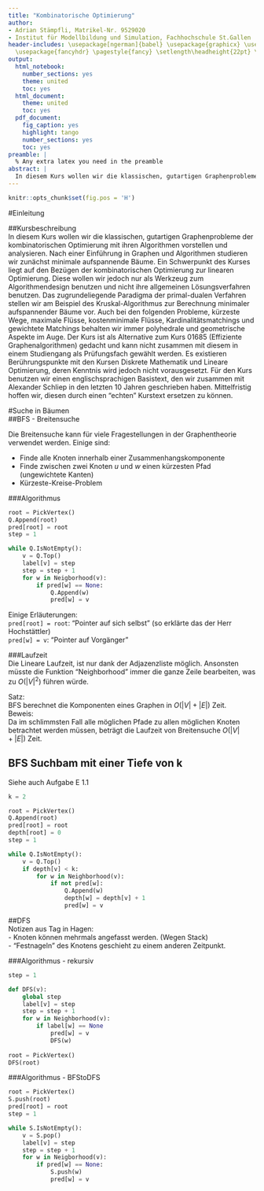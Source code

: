 ```yaml
---
title: "Kombinatorische Optimierung"
author:
- Adrian Stämpfli, Matrikel-Nr. 9529020
- Institut für Modellbildung und Simulation, Fachhochschule St.Gallen
header-includes: \usepackage[ngerman]{babel} \usepackage{graphicx} \usepackage{float}
  \usepackage{fancyhdr} \pagestyle{fancy} \setlength\headheight{22pt} \fancyhead[L]{\includegraphics[width=3cm]{../pics/logo.png}}
output:
  html_notebook:
    number_sections: yes
    theme: united
    toc: yes
  html_document:
    theme: united
    toc: yes
  pdf_document:
    fig_caption: yes
    highlight: tango
    number_sections: yes
    toc: yes
preamble: |
  % Any extra latex you need in the preamble
abstract: |
  In diesem Kurs wollen wir die klassischen, gutartigen Graphenprobleme der kombinatorischen Optimierung mit ihren Algorithmen vorstellen und analysieren.
---
```


```r
knitr::opts_chunk$set(fig.pos = 'H')
```


#Einleitung

##Kursbeschreibung  
In diesem Kurs wollen wir die klassischen, gutartigen Graphenprobleme der kombinatorischen Optimierung mit ihren Algorithmen vorstellen und analysieren. Nach einer Einführung in Graphen und Algorithmen studieren wir zunächst minimale aufspannende Bäume. Ein Schwerpunkt des Kurses liegt auf den Bezügen der kombinatorischen Optimierung zur linearen Optimierung. Diese wollen wir jedoch nur als Werkzeug zum Algorithmendesign benutzen und nicht ihre allgemeinen Lösungsverfahren benutzen. Das zugrundeliegende Paradigma der primal-dualen Verfahren stellen wir am Beispiel des Kruskal-Algorithmus zur Berechnung minimaler aufspannender Bäume vor. Auch bei den folgenden Probleme, kürzeste Wege, maximale Flüsse, kostenminimale Flüsse, Kardinalitätsmatchings und gewichtete Matchings behalten wir immer polyhedrale und geometrische Aspekte im Auge. 
Der Kurs ist als Alternative zum Kurs 01685 (Effiziente Graphenalgorithmen) gedacht und kann nicht zusammen mit diesem in einem Studiengang als Prüfungsfach gewählt werden. Es existieren Berührungspunkte mit den Kursen Diskrete Mathematik und Lineare Optimierung, deren Kenntnis wird jedoch nicht vorausgesetzt. 
Für den Kurs benutzen wir einen englischsprachigen Basistext, den wir zusammen mit Alexander Schliep in den letzten 10 Jahren geschrieben haben. Mittelfristig hoffen wir, diesen durch einen "echten" Kurstext ersetzen zu können.

<!-- \section{Anschreiben} -->
<!-- In diesem Kurs werden Optimierungsprobleme der Gestalt -->
<!-- Minimiere $c^{T}x$ über alle $x \in S$ -->
<!-- behandelt, wobei $S \in R -->
<!-- n$ -->
<!-- eine Menge mit einer kombinatorischen Struktur, in der Regel sogar -->
<!-- $S \in Z -->
<!-- n$ und $c -->
<!-- >x$ eine lineare Funktion in n Veränderlichen ist. -->
<!-- Wir befassen uns mit klassischen gutartigen Problemen der kombinatorischen Optimierung, die auf -->
<!-- graphentheoretischen Problemen beruhen, nämlich Minimaler Aufspannender Baum, Kurzester Weg, -->
<!-- Maximaler Fluss, Kostenminimaler Fluss, Bipartites Maximales Matching, Nicht-Bipartites Maximales -->
<!-- Matching und Gewichtetes Matching. Eine wichtige Rolle spielen dabei die polyhedralen Beschreibungen -->
<!-- der zulässigen Mengen der Probleme und primal-duale Algorithmen. Deswegen werden wir -->
<!-- schon den Greedy-Algorithmus zur Bestimmung eines minimalen aufspannenden Baumes als primalduales -->
<!-- Verfahren interpretieren. -->


<!-- \part{Algorithmen} -->

<!-- \chapter{Sortieralgorithmen} -->

<!-- \section{Merge Sort} -->
<!-- Quelle: Kombinatorische Optimierung Seite 10/11, Korte Vygen -->


<!-- \subsection{Algorithmus} -->
<!-- Input: eine Liste $a_1,...a_n$ reeller Zahlen. -->


<!-- Output: Eine Permutation $\pi : \{1,...,n\} \rightarrow \{1,...,n\}$ mit $ a_{\pi(i)} \le a_{\pi(i+1)} \forall i=1,...,n-1$. -->


<!-- \begin{enumerate} -->
<!-- \item If $n=1$ then setze $\pi(1) := 1$ und stop(return $\pi$) -->
<!-- \item Setze $m := \lfloor \frac{n}{2} \rfloor$. -->


<!-- Sei $\rho = MERGE-SORT(a_1,...,a_m)$. -->



<!-- Sei $\theta = MERGE-SORT(a_m,...,a_n)$. -->
<!-- \item Setze $k = 1, l=1$. \\ -->
<!-- \begin{lstlisting} -->
<!-- While -->
<!-- \end{lstlisting} -->

<!-- ...unvollständig -->

<!-- \end{enumerate} -->

#Suche in Bäumen  
##BFS - Breitensuche

Die Breitensuche kann für viele Fragestellungen in der Graphentheorie verwendet werden. Einige sind:  

- Finde alle Knoten innerhalb einer Zusammenhangskomponente  
- Finde zwischen zwei Knoten $u$ und $w$ einen kürzesten Pfad (ungewichtete Kanten)   
- Kürzeste-Kreise-Problem

###Algorithmus

```Python
root = PickVertex()
Q.Append(root)
pred[root] = root
step = 1

while Q.IsNotEmpty():
	v = Q.Top()
	label[v] = step
	step = step + 1
	for w in Neigborhood(v):
		if pred[w] == None:
			Q.Append(w)
			pred[w] = v
```


Einige Erläuterungen:  
`pred[root] = root`: "Pointer auf sich selbst" (so erklärte das der Herr Hochstättler)  
`pred[w] = v`: "Pointer auf Vorgänger"  

###Laufzeit  
Die Lineare Laufzeit, ist nur dank der Adjazenzliste möglich. Ansonsten müsste die Funktion "Neighborhood" immer die ganze Zeile bearbeiten, was zu $O(|V|^2)$ führen würde.

Satz:  
BFS berechnet die Komponenten eines Graphen in $O(|V|+|E|)$ Zeit.  
Beweis:  
Da im schlimmsten Fall alle möglichen Pfade zu allen möglichen Knoten betrachtet werden müssen, beträgt die Laufzeit von Breitensuche $O(|V|+|E|)$ Zeit.


## BFS Suchbam mit einer Tiefe von k
Siehe auch Aufgabe E 1.1

```Python
k = 2

root = PickVertex()
Q.Append(root)
pred[root] = root
depth[root] = 0
step = 1

while Q.IsNotEmpty():
    v = Q.Top()
    if depth[v] < k:
        for w in Neighborhood(v):
            if not pred[w]:
                Q.Append(w)
                depth[w] = depth[v] + 1
                pred[w] = v
```

##DFS  
Notizen aus Tag in Hagen:   
- Knoten können mehrmals angefasst werden. (Wegen Stack)  
- "Festnageln" des Knotens geschieht zu einem anderen Zeitpunkt.


###Algorithmus - rekursiv  
```Python
step = 1

def DFS(v):
	global step
	label[v] = step
	step = step + 1
	for w in Neighborhood(v):
		if label[w] == None
			pred[w] = v
			DFS(w)
			
root = PickVertex()
DFS(root)
```

###Algorithmus - BFStoDFS
```Python
root = PickVertex()
S.push(root)
pred[root] = root
step = 1

while S.IsNotEmpty():
	v = S.pop()
	label[v] = step
	step = step + 1
	for w in Neigborhood(v):
		if pred[w] == None:
			S.push(w)
			pred[w] = v
```




<!-- \section{Greedy Algorithmus (Kruskal)} -->
<!-- Berechnet einen MST. -->
<!-- Input, ein gewichteter Graph $G(V,E,w)$. -->

<!-- \begin{lstlisting} -->
<!-- Sortiere die Kanten aufsteigend nach Gewicht -->
<!-- T = 0 -->
<!-- for e in E -->
<!-- 	if not T.CreatingCycle(e): -->
<!-- 		T.AddEdge(e) -->
<!-- \end{lstlisting} -->


<!-- Der Name "Greedy Algorithmus" ist verständlich, wenn die Wirkweise von Kruskal's Algorithmus im Maximum Spanning Tree Problem betrachtet wird. Gierig schnappt er sich die schwerste verfügbare Kante.. \\ -->
<!-- \subsection{Laufzeit} -->
<!-- Sortieren geschieht in $O(|E| log |V|)$ \\ -->
<!-- Creating Circuit: kann mit BFS gemacht werden (Naiv), besser ist Union Find (Komonentenzusammenhang) => Soll im Buch erklärt sein.. -->


<!-- \section{Valenzsequenzen} -->
<!-- Sei $G = (V,E)$ ein Graph (oder ein Multigraph) und $v \in V$. Der Knotengrad oder die Valenz $ deg_G(v)$ von $v$ ist dann die Anzahl Kanten, deren Endknoten $v$ ist (oder kurz $ deg(v)$, wenn klar ist, welcher Graph gemeint ist). In Multigraphen werden Schleifen dabei doppelt gezählt. -->

<!-- \section{Prim-Jarnik} -->
<!-- Berechnet einen MST. -->

<!-- Sei $v \in V$ -->

<!-- \begin{itemize} -->
<!-- \item Setze $V_0 = \{v\}, T_0 = 0, i = 0$ -->
<!-- \item Solange es geht -->
<!-- \begin{itemize} -->
<!-- \item Wähle eine Kante $e = (x,y) \in E$ mit $x \in V_i, y \notin V_i$ von minimalem Gewicht und setze $V_{i+1} = V_i \cup \{y\}, T_{i+1} = T_i \cup \{e\}, i = i+1$. -->
<!-- \end{itemize} -->
<!-- \end{itemize} -->

<!-- \section{Boruvka} -->
<!-- Berechnet einen MST. -->

<!-- \begin{itemize} -->
<!-- \item Setze $T = 0$ -->
<!-- \item Solange G noch mehr als einen Knoten hat: -->
<!-- \begin{itemize} -->
<!-- \item Jeder Knoten markiert die Kante minimalen Gewichts, die zu ihm inzident und keine Schleife ist. -->
<!-- \item Füge alle markierten Kanten $S$ zu $T$ hinzu und setze $G = G / S$. -->
<!-- \end{itemize} -->
<!-- Hierbei interpretieren wir die Kanten in $T$ am Ende als Kanten des ursprünglichen Graphen $G$. -->
<!-- \end{itemize} -->

<!-- \chapter{Shortest Paths} -->
<!-- \section{Dijkstra} -->
<!-- Löst das kürzeste Wege Problem (Problem \ref{pShortestPaths}). Restriktionen sind die nicht-negativität aller Bögen. Die exakte Formulierung des gelösten Problems wird so zu Problem \ref{problem5}. -->
<!-- \subsection{Algorithmus} -->
<!-- \begin{lstlisting} -->
<!-- s = PickVertex -->
<!-- W.Add(s) -->
<!-- dist[s] = 0 -->

<!-- while W.IsNotEmpty(): -->
<!--   v = pickMinimal(W,dist) -->
<!--   W.Remove(v) -->
<!--   for w in Neighborhood(v): -->
<!--     if dist[w] == gInfinity -->
<!--       W.Add(w) -->
<!--     if dist[w] > dist[v] + length[(v,w)]: -->
<!--       dist[w] = dist[v] + length[(v,w)] -->
<!--       pred[w] = v -->
<!-- \end{lstlisting} -->
<!-- \section{FindPathEuclid} -->
<!-- Bricht ab, sobald $t$ gefunden. Geometrische Variante. Bevorzugt werden Knoten, welche in Richtung der gesuchten Ecke $t$ liegen. -->
<!-- Dazu wird neben der Funktion $dist$ welche die Pfadlänge zur Quelle $s$ auf dem Graphen speichert, eine Funktion $distance$ welche die Länge in Fluglinie zur Senke $t$ speichert definiert. Als nächstes wird jeweils die Ecke bearbeitet, für welche $\sum dist(v) + distance(v)$ minimal wird. Dadurch werden Knoten in Richtung des Zielknotens $t$ bevorzugt. -->
<!-- \subsection{Algorithmus} -->
<!-- \begin{lstlisting} -->
<!-- while s != t : -->
<!--   for w in Neighborhood(v) -->
<!--     if dist[w] == gInfinity : -->
<!--       dist[w] = dist[v] + length[(v,w)] -->
<!--       pred[w] = v -->
<!--       PQ.Insert(w, dist[w]+distance[w]) -->
<!--     if dist[w] > dist[v] + length[(v,w)] : -->
<!--       dist[w] = dist[v] + length[(v,w)] -->
<!--       pred[w] = v -->
<!--       PQ.DecreaseKey(w, dist[w]+distance[w]) -->
<!--   v = PQ.DeleteMin(dist -->
<!-- \end{lstlisting} -->


<!-- \section{Bellmann Ford} -->
<!-- Ist in "Label Correcting" Algorithmus (im Gegensatz zu Dijkstra, welcher ein "Label Setting" Alg. ist, da ein einmal gesetztes Label nicht mehr wechselt.) \\ -->

<!-- \chapter{Maximal Flows} -->
<!-- Auf einem $st$-Pfad soll möglichst viel transportiert werden. Idee: Suche einen $st$-Pfad, erhöhe die Kapazität, bis keine $st$-Pfade mehr möglich sind. Achtung: So wird möglicherweise nicht die richtige Lösung gefunden werden, da ein Flaschenhals einen Graph entzweit, und dadurch mögliche Wege verloren gehen. Idee: bei jedem inkrementieren eines Vorwärtsflusses auf einer Kante wird eine Rückwärtskante mit der entsprechenden Kapazität angefügt. (D.h. der Fluss könnte auch rückwärts gehen..) -->
<!-- \section{FordFulkerson} -->
<!-- \subsection{Algorithmus} -->
<!-- \begin{lstlisting} -->
<!-- def UpdateFlow(Path) : -->
<!--   delta = MinResCap(Path) -->
<!--   for (u,v) in Edges(Path) : -->
<!--     if ForwardEdge(u,v) : -->
<!--      flow[(u,v)] = flow[(u,v)] + delta -->
<!--     else : -->
<!--       flow[(v,u)] = flow[(u,v)] - delta -->

<!-- s = PickSource() -->
<!-- t = Picksink() -->

<!-- while not maximal : -->
<!--   Path = ShortestPath(s,t) -->
<!--   if(Path): -->
<!--     UpdateFlow(Path) -->
<!--   else : -->
<!--     maximal = true -->

<!-- \end{lstlisting} -->



<!-- \part{Probleme} -->
<!-- \chapter{Minimaler Aufspannender Baum} -->
<!-- \label{pMST} -->
<!-- \section{Minimum Connected Subgraphs} -->
<!-- \subsection{Problem 1 (MCS)} -->
<!-- \label{problem1} -->

<!-- Let $G = (V,E)$ be a connected graph and $w: E \rightarrow \mathbb{Z}$ a weight or cost function on the edges. Find a connected subgraph $H = (V,F)$, such that -->
<!-- $ -->
<!-- \sum_{e \in F}w(e) -->
<!-- $ -->
<!-- is minimal. -->

<!-- \section{Maximaler Aufspannender Baum} -->
<!-- Siehe Auch Exercise 22 im Buch. \\ -->
<!-- Gesucht ist in einem Graphen $G = (V,E,w)$ ein verbundener Subgraph $H = (V,F)$ für den gilt, dass $\sum_{e \in F}w(e)$ maximal wird. -->
<!-- \subsection{Lösung} -->
<!-- Zuerst wird die Gewichtsfunktion invertiert. Danach löst Kruskal's Algorithmus das Problem. -->

<!-- \section{Minimum Spanning Tree} -->
<!-- \subsection{Problem 2 (MST)} -->
<!-- \label{problem2} -->
<!-- Let $G = (V,E)$ be a connected graph and $w: E \rightarrow \mathbb{Z}$ a weight function on the edges. Find a spanning tree $T$ of $G$, such that $\sum_{e \in T}w(e)$ is minimal. -->


<!-- Zu Deutsch:\\ -->
<!-- \textbf{Input:} Zusammenhängender Graph $G=(V,E)$ mit Kantengewichten $w: E \rightarrow \mathbb{R}$. \\ -->
<!-- \textbf{Output:} Baum, mit minimalem Gesamtgewicht \\ -->
<!-- Anmerkung: R oder Z ist egal, aus "Informatikersicht dasselbe" -->

<!-- \subsection{Problem 3 (MST)} -->
<!-- \label{problem3} -->
<!-- Determine a tree $T$, such that $x_T$ minimizes the linear function $w^\top x_T := \sum_{e \in E}w_e x_T (e)$. -->

<!-- \section{Shortest Paths} -->
<!-- \label{pShortestPaths} -->
<!-- \subsection{Problem 4} -->
<!-- \label{problem4} -->
<!-- Let $D = (V,A)$ be a directed graph and $length: A \rightarrow \mathbb{Z}$ a weight function on the arcs. Consider the shortest path problem variants: -->
<!-- \subsubsection{(i)} -->
<!-- $st$-path: Let $s,t \in V$. Find a shortest path from $s$ to $t$. -->
<!-- \subsubsection{(ii)} -->
<!-- $s$-path: Let $s \in V$. Find shortest paths from $s$ to all $v \in V$. -->
<!-- \subsubsection{(iii)} -->
<!-- distances: Determine the distance; i.e., the length of a shortest path between any pair of vertices $u,v \in V$. -->
<!-- \subsubsection{Bemerkungen} -->
<!-- Obwohl das $st$-Pfad Problem am natürlichsten tönt, ist doch das $s$-Pfad das meistbetrachtete. Denn alle bekannten Algorithmen für das $st$-Pfad Problem suchen nach $s$-Pfaden, finden alle (oder zumindest einen Teil) der $s$-Pfade und stoppen, sobald der gesuchte $st$-Pfad gefunden wurde. \\ -->
<!-- Die Beschränkung auf Digraphe kommt daher, dass bei der Verallgemeinerung in Graphen (Ersatz jeder edge durch zwei arcs in entgegengesetzten Richtungen) Probleme bei negativen Kantengewichten auftreten. (Dadurch entstehen Kreise negativer Länge, welche das Problem unlösbar machen.) -->
<!-- \subsubsection{Problemklassen bezüglich den Restriktionen an die Kantengewichte} -->
<!-- We distinguish between problems with -->
<!-- (i) non-negative weights, \\ -->
<!-- (ii) without negative circuits and with \\ -->
<!-- (iii) arbitrary weights. \\ -->
<!-- We will be mainly concerned with the first variant and will not discuss the last. -->

<!-- \subsection{Problem 5} -->
<!-- \label{problem5} -->
<!-- Let $D = (V,A)$ be a directed graph, $w: A \rightarrow \mathbb{Z}_+$ a non-negative weight function on the arcs and $s \in V$. Find a shortest path from $s$ to $v$ for all $v \in V$. -->

<!-- \subsection{Problem 6} -->
<!-- \subsection{Problem 7} -->

<!-- \chapter{Kürzester Weg} -->
<!-- \chapter{Maximaler Fluss} -->
<!-- \section{Das Maximale Fluss Problem in seiner dualen Form} -->
<!-- Idee: Die Kapazität jedes $st$-Schnittes, der den Digraphen so zerteilt, dass $t$ von $s$ aus nicht mehr erreichbar ist, ist ein Upper Bound für den maximalen Fluss $f$. -->
<!-- \chapter{Kostenminimaler Fluss} -->
<!-- \chapter{Kardinalitätsmaximale Matchings} -->

<!-- \section{Bipartites Maximales Matching} -->
<!-- \section{Nicht-Bipartites Maximales Matching} -->
<!-- \chapter{Gewichtetes Matching} -->


<!-- \part{Mathematische Grundlagen} -->
<!-- \chapter{Begriffe} -->
<!-- \section{Lemma} -->
<!-- \section{Korollar} -->
<!-- \section{Satz} -->

<!-- \chapter{Beweisverfahren} -->
<!-- \section{Direkter Beweis} -->
<!-- \section{Beweis durch Kontraposition} -->
<!-- \section{Widerspruchsbeweis oder reductio ad absurdum} -->
<!-- \section{Das Prinzip der vollständigen Induktion} -->


<!-- \chapter{Graphen} -->
<!-- Graph / Multigraph: teilweise unklar, je nach Definition ist Graph allgemein, d.h. mit doppelten Kanten und Schlingen, gemeint, an anerer Stelle wird dies als Multigraph bezeichnet und Graph bezeichnet einen einfachen Graph. -->
<!-- \subsection{Minor} -->
<!-- Entsteht aus $G$ durch Löschen und Kontrahieren von Teilmengen der Kantenmenge von $G$. \\ -->
<!-- $G \setminus e$: Graph, der durch Löschen der Kante $e$ aus $G$ entsteht. \\ -->
<!-- $G / e$: Graph, der durch Kontraktion der Kante $e$ aus $G$ entsteht. -->


<!-- \subsection{(Induzierter) Teilgraph} -->
<!-- Seien $G=(V,E)$ und $H=(W,F)$ zwei Graphen. Dann heisst $H$ ein Teilgraph von $G$, wenn $W \subseteq V$ und $F \subseteq E$. Darüber hinaus sagen wir $H$ ist ein induzierter Teilgraph, wenn $F = E \cap \binom{W}{2}$. \\ -->
<!-- Ein induzierter Teilgraph besteht also aus einer Teilmenge der Knoten und allen Kanten, die im Ausgangsgraphen zwishen diesen Knoten existieren. -->

<!-- \subsection{Spaziergang} -->
<!-- Gerichteter oder ungerichteter Pfad. -->
<!-- \subsection{Weg} -->
<!-- Spezialfall eines Spaziergangs; Spaziergang ohne Knotenwiederholung -->
<!-- \subsection{Kreis} -->
<!-- Geschlossener Weg -->

<!-- \subsection{Adjazent} -->
<!-- Ist $e = (u,v)$ eine Kante eines Graphen $G$, sagen wir, $u$ und $v$ sind adjazent oder Nachbarn, oder $u$ kennt $v$, bzw. $v$ kennt $u$. -->

<!-- \subsection{Inzident} -->
<!-- Ein $v$ und ein $e$ sind inzident, wenn $e$ in $v$ endet. -->

<!-- \subsection{Adjazenzmatrix} -->
<!-- Knoten-Knoten Matrix. Idee: Welcher Knoten kennt welchen Knoten. \\ -->
<!-- Vorteil: es kann in konstanter Zeit festgestellt werden, ob zwei Knoten adjazent sind. -->
<!-- \subsection{Inzidenzmatrix} -->
<!-- Knoten-Kanten Matrix. Idee: Welche Kante endet in welchem Knoten. \\ -->
<!-- Vorteil: Etwas kleiner als Adjazenzmatrix.. -->
<!-- \subsection{Adjazenzliste} -->
<!-- \begin{lstlisting} -->
<!-- Neighborhood(v) -->
<!-- \end{lstlisting} -->
<!-- ist die Funktion im Pseudocode, die in konstanter Zeit alle Nachbarn von $v$ findet. \\ -->
<!-- Auch: Liste, in der jedem Knoten bekannt gemacht wird, wen er kennt. -->

<!-- \chapter{Effiziente Algorithmen} -->
<!-- Aus "Algorithmische Mathematik" -->
<!-- \section{Definition} -->
<!-- Ein "Algorithmus für ein Problem" ist eine \textbf{Folge von wohldefinierten Regeln bzw. Befehlen}, die in einer \textbf{endlichen Anzahl von Elementarschritten} aus jeder \textbf{spezifischen Eingabe eine spezifische Ausgabe} erzeugt. Wir fordern also: -->
<!-- \begin{enumerate} -->
<!-- \item Ein Algorithmus muss sich in einem Text endlicher Länge beschreiben lassen. -->
<!-- \item Die Abfolge der Schritte ist in jeder Berechnung eindeutig. -->
<!-- \item Jeder Elementarschritt lässt sich mechanisch und effizient ausführen. -->
<!-- \item Der Algorithmus stoppt bei jeder Eingabe nach endlich vielen Schritten. -->
<!-- \end{enumerate} -->
<!-- \section{Laufzeit} -->
<!-- In Abhängigkeit der Kodierungslänge der Eingabedaten. -->


<!-- Interessant ist das asymptotische Verhalten, "Big Oh"-Notation. -->

<!-- \chapter{Polyhedrale Beschreibungen} -->
<!-- Beschreibung einer Lösungsmenge in Form eines Polyeders. (also geometrische Beschreibung) -->
<!-- \section{Polyeder} -->
<!-- Die Lösungsmenge einer nichttrivialen Gleichung im $\mathbb{R}^n$ ist eine Hyperebene, in der Ebene bekanntlich eine Gerade. Die Ungleichungen definieren dann jeweils einen abgeschlossenen Halbraum, der von so einer Hyperebene berandet wird. Der zulässige Bereich ist also Schnitt von abgeschlossenen Halbräumen. So etwas nenne wir ein Polyeder. -->


<!-- \subsection{Definition} -->
<!-- Eine Menge $P \in \mathbb{R}^n$ heisst Polyeder, wenn es ein $m \in \mathbb{N}$, eine Matrix $A \in \mathbb{R}^{m \times n}$ und ein $b \in \mathbb{R}^m$ gibt mit -->
<!-- \begin{equation} -->
<!-- \label{eq:polyeder} -->
<!-- P = \{x \in \mathbb{R}^n | Ax \le b \} -->
<!-- \end{equation} -->


<!-- \chapter{Primal-Duale Algorithmen} -->
<!-- \section{Grundlagen} -->
<!-- \subsection{Allgemeine Überlegung} -->
<!-- Die Idee ist grundsätzlich: Das Problem von beiden Seiten eingrenzen. Statt nur von "unten" her ein Maximum zu suchen wird gleichzeitig von "oben" her eine untere Schranke für das Maximum gesucht. Das Optimum wird dabei meist $z^*$ genannt. \\ Magically we find upper bounds without knowing $z^*$. -->
<!-- \subsection{Ungleichungen} -->
<!-- Einige Grundlagen zu Ungleichungen: \\ -->
<!-- \begin{itemize} -->
<!-- \item Ungleichungen können mit $y \in \mathbb{R}^+$ multipliziert werden. (Nicht jedoch mit $y \in \mathbb{R}$, das gibt Nonsense: $1 \le 2$, nicht jedoch $-1 \le -2$) -->
<!-- \item Wenn gilt $e_1 \le z_1$ und $e_2 \le z_2$ dann gilt auch $e_1 + e_2 \le z_1 + z_2$. -->
<!-- \end{itemize} -->
<!-- Daraus folgt auch der, der Dualisierung zugrunde liegende Trick. Mehrere Restriktions-Ungleichungen werden multipliziert und addiert, so dass das Resultat der Zielfunktion entspricht. Dadurch werden obere Schranken gefunden für $z^*$. -->
<!-- \subsection{Nomenklatur} -->
<!-- \begin{itemize} -->
<!-- \item $y$: duale Variablen (manchmal Lagrange Koeffizienten) -->
<!-- \item $c^\top x$: Zielfunktion -->
<!-- \item $z^*$: Optimalwert -->
<!-- \item $Ax = b$: Restriktionsgleichungen (Constraints) -->
<!-- \end{itemize} -->
<!-- \subsection{Dualisierung} -->
<!-- Die Idee ist eine Kombination $y^*$ zu bekommen, welche einerseits dazu führt, dass die Addition der mit $y_i$ multiplizierten Restriktionsungleichungen gleich der Zielfunktion wird (ansonsten würde ein Upper Bound für eine andere Zielfunktion gefunden), und andererseits soll dabei der minimale Upper Bound gefunden werden. \\ -->
<!-- d.h. aus $ maxc^\top x$ wird $min~y^\top b$. Minimiert werden soll ja der upper bound, der sich in der gewählten Darstellung aus der Multiplikation der rechten Seiten der Restriktionsungleichungen $b$ multipliziert mit den dualen Variablen $y$ ergibt. Die erste Matrix wird transponiert, um die Matrixmultiplikation zu ermöglichen. \\ -->
<!-- Dabei gilt es die erhaltene Form der Restriktionsungleichungen einzuhalten. Diese wurden mit diesem Verfahren zu $A^\top y - y_s = c$ und $y \ge 0$ und $y_s \ge 0$. D.h. $y_s = A^\top y - c \ge 0$. \\ -->
<!-- Somit wird aus dem Problem -->
<!-- \begin{equation} -->
<!-- \begin{split} -->
<!-- \label{eq:} -->
<!-- max~c^\top x \\ -->
<!-- unter~Ax \le b \\ -->
<!-- x \ge 0 -->
<!-- \end{split} -->
<!-- \end{equation} -->
<!-- das Problem -->
<!-- \begin{equation} -->
<!-- \begin{split} -->
<!-- \label{eq:} -->
<!-- min~b^\top y \\ -->
<!-- unter~A^\top y \ge c \\ -->
<!-- y \ge 0 -->
<!-- \end{split} -->
<!-- \end{equation} -->
<!-- Das Problem wurde also in ein Problem mit neuen Variablen ($y$ anstelle $x$) umgebaut. Die Koeffizienten der Problemstellung bleiben jedoch erhalten ($A$, $b$, $c$). -->
<!-- \subsection{Primal vs. Dual} -->
<!-- aus $n$ Variablen $x := x_1 ... x_n$ werden $m$ Variablen $y := y_1 ... y_m$. Aus $m$ Constraints $A$ werden $n$ Constraints $A^\top$. Der Zielvektor wird von $ max(c)$ zu $min(b)$. -->
<!-- \subsection{Weak Duality Theorem} -->
<!-- Für jedes paar von möglichen Lösungen (nicht optimalen) des primalen- bzw. dualen Problems gilt: -->
<!-- \begin{equation} -->
<!-- \label{eq:weakdualitytheorem} -->
<!-- b^\top y \ge c^\top x -->
<!-- \end{equation} -->
<!-- Kann bewiesen werden, nur durch die Ausnutzung, dass eine Lösung die Restriktionen erfüllen muss. \\ -->
<!-- Ebenso gilt $y^\top b = b^\top y$ (wird auch für den Beweis benötigt). \\ -->
<!-- Daraus folgt nun, dass für jedes Paar von optimalen Lösungen zum primalen- bzw. dualen Problem $x^*,y^*$ ebenso gelten muss: -->
<!-- \begin{equation} -->
<!-- \label{eq:weakdualitytheorem} -->
<!-- b^\top y^* \ge c^\top x^* -->
<!-- \end{equation} -->
<!-- \subsection{Strong Duality} -->
<!-- Für ein LP gilt, ist $x^*$ eine primal-optimale Lösung, dann hat das duale-Problem eine optimale Lösung mit: $b^\top y^* = c^\top x^*$. -->
<!-- \subsection{Unbeschränkte Lösung beim primalen- oder dualen-Problem} -->
<!-- Es gilt: -->
<!-- \begin{itemize} -->
<!-- \item ist das primale Problem unbeschränkt, so hat das duale Problem keine gültige Lösung -->
<!-- \item ist das duale Problem unbeschränkt, so hat das primale Problem keine gültige Lösung -->
<!-- \end{itemize} -->
<!-- \subsection{Dual Certificates} -->
<!-- Wie kann überprüft werden, ob eine Lösung $x^*$ tatsächlich die optimale Lösung des primalen Problems ist? Antwort: Dies ist leider unmöglich. \\ -->
<!-- Dagegen kann sehr wohl und einfach überprüft werden, ob ein Paar $x^*, y^*$ eine optimale Lösung des Primalen und Dualen Problems sind. Dazu wird: -->
<!-- \begin{enumerate} -->
<!-- \item überprüft, ob $x^*$ eine mögliche Lösung des primalen Problems ist -->
<!-- \item das duale Problem konstruiert und überprüft, ob $y^*$ eine mögliche Lösung des dualen Probelms ist -->
<!-- \item überprüft, ob $b^\top y^* = c^\top x^*$ gilt. -->
<!-- \end{enumerate} -->
<!-- \section{Lineares Programm in Standardform} -->
<!-- \subsection{Definition} -->
<!-- Sei $A \in \mathbb{R}^{m \times n}$, $b \in \mathbb{R}^m$, $b \ge 0$ uund $c \in \mathbb{R}^n$. Die Aufgabenstellung -->
<!-- \begin{equation} -->
<!-- \begin{split} -->
<!-- \label{eq:linprog} -->
<!-- max~c^\top x \\ -->
<!-- unterAx = b \\ -->
<!-- x \ge 0 -->
<!-- \end{split} -->
<!-- \end{equation} -->
<!-- nennen wir Lineares Programm in Standardform oder auch Lineares Optimierungsproblem in Standardform. -->


<!-- \subsection{Standardisierung} -->
<!-- \begin{enumerate} -->
<!-- \item $b \ge 0$ immer erreichbar, indem entsprechende Nebenbedingungen mit $-1$ durchmultipliziert werden -->
<!-- \item $min$ statt $ max$: Umwandeln, wobei $ max_{x \in S} c(x) = - \left( min_{x \in S} - c(x) \right)$ -->
<!-- \item Ungleichungen mit Schlupfvariablen in Gleichungen umformen -->
<!-- \item Nichtnegativität: Aufsplitten $u = u^+ - u^-$ mit $u^+, u^- \ge 0$  -->
<!-- \end{enumerate} -->

<!-- \section{Der Dualitätssatz der Linearen Optimierung} -->
<!-- \subsection{Definition} -->
<!-- Das Lineare Programm -->
<!-- \begin{equation} -->
<!-- \begin{split} -->
<!-- \label{eq:p} -->
<!-- (D)~~min~y ^\top b \\ -->
<!-- ~~~~~unter~y^\top A \ge c^\top -->
<!-- \end{split} -->
<!-- \end{equation} -->
<!-- heisst das duale Programm zum Linearen Programm in Standardform. -->


<!-- \subsection{Satz: Dualitätssatz der Linearen Programmierung} -->
<!-- Seien $A \in \mathbb{R}^{m \times n}$, $b \in \mathbb{R}^m$ und $c \in \mathbb{R}^n$ und $A$ von vollem Zeilenrang m. Dann gilt: \\ -->
<!-- Ist das primale Programm zulässig und beschränkt, so ist auch das duale Programm zulässig und beschränkt und es gibt Optimallösungen $x^*$ des primalen bzw. $y^*$ des dualen Programms mit -->
<!-- \begin{equation} -->
<!-- \label{eq:name} -->
<!-- c^\top x^* = y^{* \top}b -->
<!-- \end{equation} -->


<!-- \chapter{Matroide} -->
<!-- (Aus Kombinatorische Optimierung, s.343 ff.) \\ -->
<!-- Nützlich für die Verallgemeinerung vieler Probleme der Komb. Opt., siehe s.345. -->

<!-- \subsection{Definition} -->
<!-- Ein Unabhängigkeitssystem ist ein Matroid, falls Folgendes gilt: \\ -->
<!-- Sind $X, Y \in \mathcal{F}$ mit $|X| > |Y|$, so gibt es ein $x \in X \setminus Y$ mit $Y \cup \{ x\} \in \mathcal{F}$. \\ -->
<!-- Der Name Matroid deutet an, dass es sich hier um eine Verallgemeinerung des Matrixbegriffs handelt. \\... -->

<!-- \chapter{Diverses} -->


<!-- \subsection{Konvexkombination} -->
<!-- In reellen Räumen nennt man eine Linearkombination Konvexkombination, wenn alle Koeffizienten aus dem Einheitsintervall $[0,1]$ stammen und deren Summe $1$ ergibt: -->

<!-- $ v = a_1 v_1 + a_2 v_2 + \dotsb + a_n v_n = \sum_{i=1}^{n} a_i v_i,\quad 0 \le a_i \le 1, \sum_{i=1}^{n}a_i=1$ -->


<!-- Dabei kann die Bedingung $a_i \le 1$ entfallen, denn sie ergibt sich automatisch aus der Summenbedingung und der Nichtnegativität der Koeffizienten. Mit obigen Bezeichnungen gilt daher in reellen Räumen: Eine Linearkombination ist genau dann eine Konvexkombination, wenn sie konisch und affin ist. -->

<!-- Konvexkombinationen von Konvexkombinationen sind wieder Konvexkombinationen. Die Menge aller Konvexkombinationen einer vorgegebenen Menge von Vektoren heißt deren konvexe Hülle. -->


<!-- \subsection{Schlupfvariable} -->
<!-- Sei $Ax \le b$, so ist $y$ eine Schlupfvariable, die es erlaubt zu schreiben $ Ax + y = b$. Wird benötigt, um Probleme in Lineare Programme in Standardform umzuformen. -->

<!-- \subsection{Kontraktion} -->
<!-- In der Graphentheorie bezeichnet Kantenkontraktion oder Kontraktion eine grundlegende Operation auf Graphen. Dabei wird eine Kante $e = (u,v)$ entfernt und die beiden anliegenden Knoten werden zu einem neuen Knoten $w$ vereinigt. -->


<!-- $G_2 = G/e$ -->


<!-- \subsection{Kommutativgesetz} -->
<!-- Das Kommutativgesetz (lat. commutare „vertauschen“), auf Deutsch Vertauschungsgesetz, ist eine Regel aus der Mathematik. Wenn sie gilt, können die Argumente einer Operation vertauscht werden, ohne dass sich das Ergebnis verändert. Mathematische Operationen, die dem Kommutativgesetz unterliegen, nennt man kommutativ. -->


<!-- $a+b = b+a$ -->


<!-- $a \times b = b \times a$ -->

<!-- \subsection{Assoziativgesetz} -->
<!-- Das Assoziativgesetz (lat. associare „vereinigen, verbinden, verknüpfen, vernetzen“), auf Deutsch Verknüpfungsgesetz oder auch Verbindungsgesetz, ist eine Regel aus der Mathematik. Eine (zweistellige) Verknüpfung ist assoziativ, wenn die Reihenfolge der Ausführung keine Rolle spielt. Anders gesagt: Die Klammerung mehrerer assoziativer Verknüpfungen ist beliebig. Deshalb kann man es anschaulich auch „Klammergesetz“ nennen. -->


<!-- $(a+b)+c = a+(b+c)$ -->


<!-- \subsection{Distributivgesetz} -->
<!-- Die Distributivgesetze (lat. distribuere „verteilen“) sind mathematische Regeln, die angeben, wie sich zwei zweistellige Verknüpfungen bei der Auflösung von Klammern zueinander verhalten, nämlich dass die eine Verknüpfung in einer bestimmten Weise verträglich ist mit der anderen Verknüpfung. -->

<!-- Insbesondere in der Schulmathematik bezeichnet man die Verwendung des Distributivgesetzes zur Umwandlung einer Summe in ein Produkt als Ausklammern oder Herausheben. Das Auflösen von Klammern durch Anwenden des Distributivgesetzes wird als Ausmultiplizieren bezeichnet. -->

<!-- $(a+b) \times c = ac + bc$ -->

<!-- \subsection{Hüllenoperator} -->
<!-- In der Mathematik versteht man unter der Hülle einer Menge eine Obermenge, die groß genug ist, um bestimmte Anforderungen zu erfüllen, und zugleich die kleinste Menge ist, die diese Anforderungen erfüllt. Beispiele sind die konvexe Hülle einer Teilmenge eines Vektorraums, die abgeschlossene Hülle einer Teilmenge eines topologischen Raums oder die transitive Hülle einer zweistelligen Relation. Hüllenoperator bezeichnet die Vorschrift, durch die jeder Menge von Objekten ihre Hülle zugeordnet wird. -->


<!-- \subsection{Farkas' Lemma} -->
<!-- Für jede reelle Matrix $A$ und jeden reellen Vektor $b$ ist von beiden Systemen -->
<!-- \begin{enumerate} -->
<!-- \item $A x = b,~x \geq 0$ -->
<!-- \item  $A^\top y \geq 0,~b^\top y < 0$ -->
<!-- \end{enumerate} -->
<!-- stets genau eines lösbar. Dabei ist $x \geq 0$ sowie $A^\top y \geq 0$ komponentenweise zu verstehen. -->


<!-- \subsection{Kuhn-Tucker Bedingungen} -->
